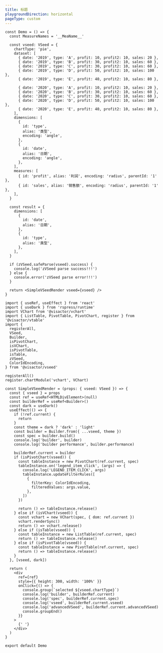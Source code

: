 ```yaml
---
title: 标题
playgroundDirection: horizontal
pageType: custom
---
```


```tsx
const Demo = () => {
  const MeasureNames = '__MeaName__'

  const vseed: VSeed = {
    chartType: 'pie',
    dataset: [
      { date: '2019', type: 'A', profit: 10, profit2: 10, sales: 20 },
      { date: '2019', type: 'B', profit: 30, profit2: 10, sales: 60 },
      { date: '2019', type: 'C', profit: 30, profit2: 10, sales: 60 },
      { date: '2019', type: 'D', profit: 50, profit2: 10, sales: 100 },
      { date: '2019', type: 'E', profit: 40, profit2: 10, sales: 80 },

      { date: '2020', type: 'A', profit: 10, profit2: 10, sales: 20 },
      { date: '2020', type: 'B', profit: 30, profit2: 10, sales: 60 },
      { date: '2020', type: 'C', profit: 30, profit2: 10, sales: 60 },
      { date: '2020', type: 'D', profit: 50, profit2: 10, sales: 100 },
      { date: '2020', type: 'E', profit: 40, profit2: 10, sales: 80 },
    ],
    dimensions: [
      {
        id: 'type',
        alias: '类型',
        encoding: 'angle',
      },
      {
        id: 'date',
        alias: '日期',
        encoding: 'angle',
      },
    ],
    measures: [
      { id: 'profit', alias: '利润', encoding: 'radius', parentId: '1' },
      { id: 'sales', alias: '销售额', encoding: 'radius', parentId: '1' },
    ],
  }

  const result = {
    dimensions: [
      {
        id: 'date',
        alias: '日期',
      },
      {
        id: 'type',
        alias: '类型',
      },
    ],
  }

  if (zVSeed.safeParse(vseed).success) {
    console.log('zVSeed parse success!!!')
  } else {
    console.error('zVSeed parse error!!!')
  }

  return <SimpleVSeedRender vseed={vseed} />
}

import { useRef, useEffect } from 'react'
import { useDark } from 'rspress/runtime'
import VChart from '@visactor/vchart'
import { ListTable, PivotTable, PivotChart, register } from '@visactor/vtable'
import {
  registerAll,
  VSeed,
  Builder,
  isPivotChart,
  isVChart,
  isPivotTable,
  isTable,
  zVSeed,
  ColorIdEncoding,
} from '@visactor/vseed'

registerAll()
register.chartModule('vchart', VChart)

const SimpleVSeedRender = (props: { vseed: VSeed }) => {
  const { vseed } = props
  const ref = useRef<HTMLDivElement>(null)
  const builderRef = useRef<Builder>()
  const dark = useDark()
  useEffect(() => {
    if (!ref.current) {
      return
    }
    const theme = dark ? 'dark' : 'light'
    const builder = Builder.from({ ...vseed, theme })
    const spec = builder.build()
    console.log('builder', builder)
    console.log('builder performance', builder.performance)

    builderRef.current = builder
    if (isPivotChart(vseed)) {
      const tableInstance = new PivotChart(ref.current, spec)
      tableInstance.on('legend_item_click', (args) => {
        console.log('LEGEND_ITEM_CLICK', args)
        tableInstance.updateFilterRules([
          {
            filterKey: ColorIdEncoding,
            filteredValues: args.value,
          },
        ])
      })

      return () => tableInstance.release()
    } else if (isVChart(vseed)) {
      const vchart = new VChart(spec, { dom: ref.current })
      vchart.renderSync()
      return () => vchart.release()
    } else if (isTable(vseed)) {
      const tableInstance = new ListTable(ref.current, spec)
      return () => tableInstance.release()
    } else if (isPivotTable(vseed)) {
      const tableInstance = new PivotTable(ref.current, spec)
      return () => tableInstance.release()
    }
  }, [vseed, dark])

  return (
    <div
      ref={ref}
      style={{ height: 300, width: '100%' }}
      onClick={() => {
        console.group(`selected ${vseed.chartType}`)
        console.log('builder', builderRef.current)
        console.log('spec', builderRef.current.spec)
        console.log('vseed', builderRef.current.vseed)
        console.log('advancedVSeed', builderRef.current.advancedVSeed)
        console.groupEnd()
      }}
    >
      {' '}
    </div>
  )
}

export default Demo
```
